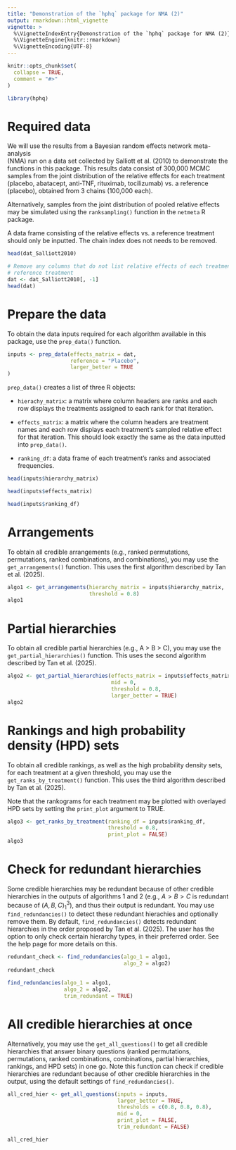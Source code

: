 ```yaml
---
title: "Demonstration of the `hphq` package for NMA (2)"
output: rmarkdown::html_vignette
vignette: >
  %\VignetteIndexEntry{Demonstration of the `hphq` package for NMA (2)}
  %\VignetteEngine{knitr::rmarkdown}
  %\VignetteEncoding{UTF-8}
---
```


```r
knitr::opts_chunk$set(
  collapse = TRUE,
  comment = "#>"
)
```

```r
library(hphq)
```

# Required data

We will use the results from a Bayesian random effects network meta-analysis  
(NMA) run on a data set collected by Salliott et al. (2010) to demonstrate the 
functions in this package. This results data consist of 300,000 MCMC samples 
from the joint distribution of the relative effects for each treatment (placebo, 
abatacept, anti-TNF, rituximab, tocilizumab) vs. a reference (placebo), obtained 
from 3 chains (100,000 each). 

Alternatively, samples from the joint distribution of pooled relative effects 
may be simulated using the `ranksampling()` function in the `netmeta` R package.

A data frame consisting of the relative effects vs. a reference treatment should 
only be inputted. The chain index does not needs to be removed.

```r
head(dat_Salliott2010)

# Remove any columns that do not list relative effects of each treatment vs. the
# reference treatment
dat <- dat_Salliott2010[, -1]
head(dat)
```

# Prepare the data

To obtain the data inputs required for each algorithm available in this package,
use the `prep_data()` function.

```r
inputs <- prep_data(effects_matrix = dat, 
                    reference = "Placebo", 
                    larger_better = TRUE
)  
```

`prep_data()` creates a list of three R objects: 

* `hierachy_matrix`: a matrix where column headers are ranks and each row 
displays the treatments assigned to each rank for that iteration.

* `effects_matrix`: a matrix where the column headers are treatment names and 
each row displays each treatment’s sampled relative effect for that iteration. 
This should look exactly the same as the data inputted into `prep_data()`.

* `ranking_df`: a data frame of each treatment's ranks and associated 
frequencies.

```r
head(inputs$hierarchy_matrix)

head(inputs$effects_matrix)

head(inputs$ranking_df)
```

# Arrangements

To obtain all credible arrangements (e.g., ranked permutations, permutations, 
ranked combinations, and combinations), you may use the `get_arrangements()` 
function. This uses the first algorithm described by Tan et al. (2025).

```r
algo1 <- get_arrangements(hierarchy_matrix = inputs$hierarchy_matrix, 
                          threshold = 0.8)
algo1
```

# Partial hierarchies

To obtain all credible partial hierarchies (e.g., A > B > C), you may use the 
`get_partial_hierarchies()` function. This uses the second algorithm described 
by Tan et al. (2025).

```r
algo2 <- get_partial_hierarchies(effects_matrix = inputs$effects_matrix, 
                                 mid = 0, 
                                 threshold = 0.8, 
                                 larger_better = TRUE)
algo2
```

# Rankings and high probability density (HPD) sets

To obtain all credible rankings, as well as the high probability density sets, 
for each treatment at a given threshold, you may use the `get_ranks_by_treatment()` 
function. This uses the third algorithm described by Tan et al. (2025).

Note that the rankograms for each treatment may be plotted with overlayed HPD 
sets by setting the `print_plot` argument to TRUE.

```r
algo3 <- get_ranks_by_treatment(ranking_df = inputs$ranking_df, 
                                threshold = 0.8, 
                                print_plot = FALSE)
algo3
```

# Check for redundant hierarchies

Some credible hierarchies may be redundant because of other credible hierarchies
in the outputs of algorithms 1 and 2 (e.g., $A > B > C$ is redundant because of 
$(A, B, C)_1^3$), and thus their output is redundant. You may use
`find_redundancies()` to detect these redundant hierachies and optionally remove
them. By default, `find_redundancies()` detects redundant hierarchies in the 
order proposed by Tan et al. (2025). The user has the option to only check 
certain hierarchy types, in their preferred order. See the help page for more 
details on this.

```r
redundant_check <- find_redundancies(algo_1 = algo1, 
                                     algo_2 = algo2)
redundant_check

find_redundancies(algo_1 = algo1, 
                  algo_2 = algo2, 
                  trim_redundant = TRUE)
```

# All credible hierarchies at once

Alternatively, you may use the `get_all_questions()` to get all credible 
hierarchies that answer binary questions (ranked permutations, permutations, 
ranked combinations, combinations, partial hierarchies, rankings, and HPD sets) 
in one go. Note this function can check if credible hierarchies are redundant 
because of other credible hierarchies in the output, using the default 
settings of `find_redundancies()`.

```r
all_cred_hier <- get_all_questions(inputs = inputs, 
                                   larger_better = TRUE,
                                   thresholds = c(0.8, 0.8, 0.8), 
                                   mid = 0, 
                                   print_plot = FALSE, 
                                   trim_redundant = FALSE)

all_cred_hier
```
